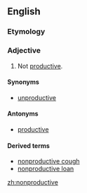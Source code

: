 ==English==

===Etymology===
{{prefix|non|productive}}

===Adjective===
{{en-adj|-}}

#Not [[productive]].  

====Synonyms====
* [[unproductive]]

====Antonyms====
* [[productive]]

====Derived terms====
*[[nonproductive cough]]
*[[nonproductive loan]]

[[zh:nonproductive]]